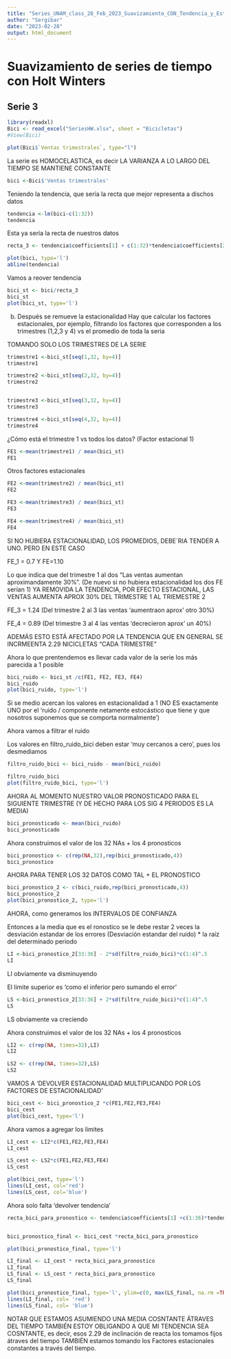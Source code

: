 ```yaml
---
title: "Series_UNAM_class_28_Feb_2023_Suavizamiento_CON_Tendencia_y_Estacionalidad"
author: "Sergibar"
date: "2023-02-28"
output: html_document
---
```


# Suavizamiento de series de tiempo con Holt Winters

## Serie 3

```r
library(readxl)
Bici <- read_excel("SeriesHW.xlsx", sheet = "Bicicletas")
#View(Bici)

plot(Bici$`Ventas trimestrales`, type="l")
```

La serie es HOMOCELASTICA, es decir LA VARIANZA A LO LARGO DEL TIEMPO SE MANTIENE CONSTANTE


```r
bici <-Bici$'Ventas trimestrales'
```



Teniendo la tendencia, que sería la recta que mejor representa a dischos datos
```r
tendencia <-lm(bici~c(1:32))
tendencia
```


Esta ya sería la recta de nuestros datos
```r
recta_3 <- tendencia$coefficients[1] + c(1:32)*tendencia$coefficients[2]

plot(bici, type='l')
abline(tendencia)
```


Vamos a reover tendencia
```r
bici_st <- bici/recta_3
bici_st
plot(bici_st, type='l')
```



b) Después se remueve la estacionalidad
Hay que calcular los factores estacionales, por ejemplo, filtrando los factores que corresponden a los 
trimestres (1,2,3 y 4) vs el promedio de toda la seria


TOMANDO SOLO LOS TRIMESTRES DE LA SERIE 
```r
trimestre1 <-bici_st[seq(1,32, by=4)]
trimestre1

trimestre2 <-bici_st[seq(2,32, by=4)]
trimestre2


trimestre3 <-bici_st[seq(3,32, by=4)]
trimestre3

trimestre4 <-bici_st[seq(4,32, by=4)]
trimestre4

```


¿Cómo está el trimestre 1 vs todos los datos? (Factor estacional 1)
```r
FE1 <-mean(trimestre1) / mean(bici_st)
FE1
```


Otros factores estacionales
```r
FE2 <-mean(trimestre2) / mean(bici_st)
FE2

FE3 <-mean(trimestre3) / mean(bici_st)
FE3

FE4 <-mean(trimestre4) / mean(bici_st)
FE4
```


SI NO HUBIERA ESTACIONALIDAD, LOS PROMEDIOS, DEBE´RIA TENDER A UNO. PERO EN ESTE CASO

FE_1 = 0.7  Y FE=1.10  

Lo que indica que del trimestre 1 al dos "Las ventas aumentan aproximandamente 30%".  (De nuevo si no hubiera estacionalidad los dos FE serían 1)
YA REMOVIDA LA TENDENCIA, POR EFECTO ESTACIONAL, LAS VENTAS AUMENTA APROX 30% DEL TRIMESTRE 1 AL TRIEMESTRE 2


FE_3 = 1.24 (Del trimestre 2 al 3 las ventas 'aumentraon aprox' otro 30%)

FE_4 = 0.89 (Del trimestre 3 al 4 las ventas 'decrecieron aprox' un 40%)


ADEMÁS ESTO ESTÁ AFECTADO POR LA TENDENCIA QUE EN GENERAL SE INCRMEENTA 2.29 NICICLETAS "CADA TRIMESTRE"



Ahora lo que prentendemos es llevar cada valor de la serie los más parecida a 1 posible


```r
bici_ruido <- bici_st /c(FE1, FE2, FE3, FE4)
bici_ruido
plot(bici_ruido, type='l')

```

Si se medio acercan los valores en estacionalidad a 1 (NO ES exactamente UNO por el 'ruido / componente netamente estocástico que tiene y que nosotros suponemos que se comporta normalmente')


Ahora vamos a filtrar el ruido


Los valores en filtro_ruido_bici deben estar 'muy cercanos a cero', pues los desmediamos
```r
filtro_ruido_bici <- bici_ruido - mean(bici_ruido)

filtro_ruido_bici
plot(filtro_ruido_bici, type='l')

```


AHORA AL MOMENTO NUESTRO VALOR PRONOSTICADO PARA EL SIGUIENTE TRIMESTRE (Y DE HECHO PARA LOS SIG 4 PERIODOS ES LA MEDIA)
```r
bici_pronosticado <- mean(bici_ruido)
bici_pronosticado
```


Ahora construimos el valor de los 32 NAs + los 4 pronosticos 

```r
bici_pronostico <- c(rep(NA,32),rep(bici_pronosticado,4))
bici_pronostico
```



AHORA PARA TENER LOS 32 DATOS COMO TAL + EL PRONOSTICO

```r
bici_pronostico_2 <- c(bici_ruido,rep(bici_pronosticado,4))
bici_pronostico_2 
plot(bici_pronostico_2, type='l')
```


AHORA, como generamos los INTERVALOS DE CONFIANZA 

Entonces a la media que es el ronostico se le debe restar 2 veces la desviación estandar de los errores (Desviación estandar del ruido) * la raíz del determinado periodo 

```r
LI <-bici_pronostico_2[33:36] - 2*sd(filtro_ruido_bici)*c(1:4)^.5
LI
```
LI obviamente va disminuyendo



El limite superior es 'como el inferior pero sumando el error'

```r
LS <-bici_pronostico_2[33:36] + 2*sd(filtro_ruido_bici)*c(1:4)^.5
LS
```
LS obviamente va creciendo







Ahora construimos el valor de los 32 NAs + los 4 pronosticos 

```r
LI2 <- c(rep(NA, times=32),LI)
LI2

```


```r
LS2 <- c(rep(NA, times=32),LS)
LS2
```



VAMOS A 'DEVOLVER ESTACIONALIDAD MULTIPLICANDO POR LOS FACTORES DE ESTACIONALIDAD'

```r
bici_cest <- bici_pronostico_2 *c(FE1,FE2,FE3,FE4)
bici_cest
plot(bici_cest, type='l')
```




Ahora vamos a agregar los limites

```r
LI_cest <- LI2*c(FE1,FE2,FE3,FE4)
LI_cest

LS_cest <- LS2*c(FE1,FE2,FE3,FE4)
LS_cest

```


```r
plot(bici_cest, type='l')
lines(LI_cest, col='red')
lines(LS_cest, col='blue')
```


Ahora solo falta 'devolver tendencia'


```r
recta_bici_para_pronostico <- tendencia$coefficients[1] +c(1:36)*tendencia$coefficients[2]


bici_pronostico_final <- bici_cest *recta_bici_para_pronostico

plot(bici_pronostico_final, type='l')

```




```r
LI_final <- LI_cest * recta_bici_para_pronostico
LI_final
LS_final <- LS_cest * recta_bici_para_pronostico
LS_final
```



```r
plot(bici_pronostico_final, type='l', ylim=c(0, max(LS_final, na.rm =TRUE)))
lines(LI_final, col= 'red')
lines(LS_final, col= 'blue')
```


NOTAR QUE ESTAMOS ASUMIENDO UNA MEDIA COSNTANTE ÁTRAVES DEL TIEMPO 
TAMBIÉN ESTOY OBLIGANDO A QUE MI TENDENCIA SEA COSNTANTE, es decir, esos 2.29 de inclinación de reacta los tomamos fijos átraves del tiempo
TAMBIÉN estamos tomando los Factores estacionales constantes a través del tiempo. 






